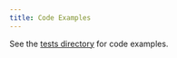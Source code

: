 ```yaml
---
title: Code Examples
---
```

See the [tests directory](https://github.com/krishnachandran-u/pykleene/tree/master/tests) for code examples.